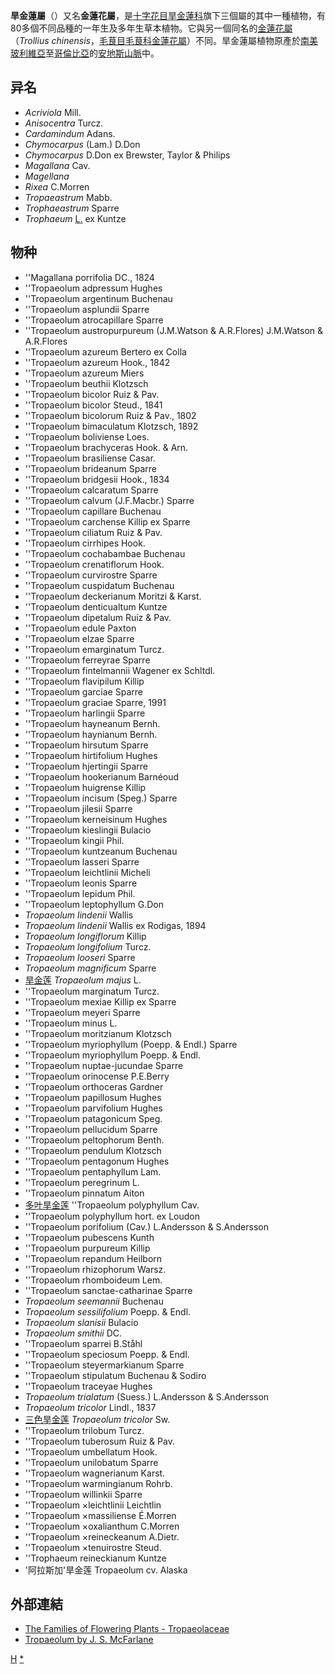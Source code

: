 {{Otheruses|subject=十字花目的旱金蓮花屬|other=毛茛目的金蓮花屬|金蓮花屬}}
{{Automatic taxobox
| taxon = Tropaeolum
| authority = [[林奈|L.]]
| image = Tropaeolum majus.JPG
| image_caption = 旱金蓮（''Tropaeolum majus''）
| subdivision_ranks = 屬
| subdivision = 約80個品種，見內文。<br>
<small>* In older traditional systems placed<br>
in the [[Geraniales|Geraniales]]</small>
| synonyms = 见正文
}}
'''旱金蓮屬'''（{{lang|la|''Tropaeolum''}}）又名'''金蓮花屬'''，是[[十字花目|十字花目]][[旱金蓮科|旱金蓮科]]旗下三個屬的其中一種植物，有80多個不同品種的一年生及多年生草本植物。它與另一個同名的[[金蓮花屬|金蓮花屬]]（''Trollius chinensis''，[[毛茛目|毛茛目]][[毛茛科|毛茛科]][[金蓮花屬|金蓮花屬]]）不同。旱金蓮屬植物原產於[[南美|南美]][[玻利維亞|玻利維亞]]至[[哥倫比亞|哥倫比亞]]的[[安地斯山脈|安地斯山脈]]中。

==异名==

* ''Acriviola'' Mill.
* ''Anisocentra'' Turcz.
* ''Cardamindum'' Adans.
* ''Chymocarpus'' (Lam.) D.Don
* ''Chymocarpus'' D.Don ex Brewster, Taylor & Philips
* ''Magallana'' Cav.
* ''Magellana''
* ''Rixea'' C.Morren
* ''Tropaeastrum'' Mabb.
* ''Trophaeastrum'' Sparre
* ''Trophaeum'' [[L.|L.]] ex Kuntze

==物种== 
* ''Magallana porrifolia DC., 1824
* ''Tropaeolum adpressum Hughes
* ''Tropaeolum argentinum Buchenau
* ''Tropaeolum asplundii Sparre
* ''Tropaeolum atrocapillare Sparre
* ''Tropaeolum austropurpureum (J.M.Watson & A.R.Flores) J.M.Watson & A.R.Flores
* ''Tropaeolum azureum Bertero ex Colla
* ''Tropaeolum azureum Hook., 1842
* ''Tropaeolum azureum Miers
* ''Tropaeolum beuthii Klotzsch
* ''Tropaeolum bicolor Ruiz & Pav.
* ''Tropaeolum bicolor Steud., 1841
* ''Tropaeolum bicolorum Ruiz & Pav., 1802
* ''Tropaeolum bimaculatum Klotzsch, 1892
* ''Tropaeolum boliviense Loes.
* ''Tropaeolum brachyceras Hook. & Arn.
* ''Tropaeolum brasiliense Casar.
* ''Tropaeolum brideanum Sparre
* ''Tropaeolum bridgesii Hook., 1834
* ''Tropaeolum calcaratum Sparre
* ''Tropaeolum calvum (J.F.Macbr.) Sparre
* ''Tropaeolum capillare Buchenau
* ''Tropaeolum carchense Killip ex Sparre
* ''Tropaeolum ciliatum Ruiz & Pav.
* ''Tropaeolum cirrhipes Hook.
* ''Tropaeolum cochabambae Buchenau
* ''Tropaeolum crenatiflorum Hook.
* ''Tropaeolum curvirostre Sparre
* ''Tropaeolum cuspidatum Buchenau
* ''Tropaeolum deckerianum Moritzi & Karst.
* ''Tropaeolum denticualtum Kuntze
* ''Tropaeolum dipetalum Ruiz & Pav.
* ''Tropaeolum edule Paxton
* ''Tropaeolum elzae Sparre
* ''Tropaeolum emarginatum Turcz.
* ''Tropaeolum ferreyrae Sparre
* ''Tropaeolum fintelmannii Wagener ex Schltdl.
* ''Tropaeolum flavipilum Killip
* ''Tropaeolum garciae Sparre
* ''Tropaeolum graciae Sparre, 1991
* ''Tropaeolum harlingii Sparre
* ''Tropaeolum hayneanum Bernh.
* ''Tropaeolum haynianum Bernh.
* ''Tropaeolum hirsutum Sparre
* ''Tropaeolum hirtifolium Hughes
* ''Tropaeolum hjertingii Sparre
* ''Tropaeolum hookerianum Barnéoud
* ''Tropaeolum huigrense Killip
* ''Tropaeolum incisum (Speg.) Sparre
* ''Tropaeolum jilesii Sparre
* ''Tropaeolum kerneisinum Hughes
* ''Tropaeolum kieslingii Bulacio
* ''Tropaeolum kingii Phil.
* ''Tropaeolum kuntzeanum Buchenau
* ''Tropaeolum lasseri Sparre
* ''Tropaeolum leichtlinii Micheli
* ''Tropaeolum leonis Sparre
* ''Tropaeolum lepidum Phil.
* ''Tropaeolum leptophyllum G.Don
* ''Tropaeolum lindenii'' Wallis
* ''Tropaeolum lindenii'' Wallis ex Rodigas, 1894
* ''Tropaeolum longiflorum'' Killip
* ''Tropaeolum longifolium'' Turcz.
* ''Tropaeolum looseri'' Sparre
* ''Tropaeolum magnificum'' Sparre
* [[旱金莲|旱金莲]] ''Tropaeolum majus'' L.
* ''Tropaeolum marginatum Turcz.
* ''Tropaeolum mexiae Killip ex Sparre
* ''Tropaeolum meyeri Sparre
* ''Tropaeolum minus L.
* ''Tropaeolum moritzianum Klotzsch
* ''Tropaeolum myriophyllum (Poepp. & Endl.) Sparre
* ''Tropaeolum myriophyllum Poepp. & Endl.
* ''Tropaeolum nuptae-jucundae Sparre
* ''Tropaeolum orinocense P.E.Berry
* ''Tropaeolum orthoceras Gardner
* ''Tropaeolum papillosum Hughes
* ''Tropaeolum parvifolium Hughes
* ''Tropaeolum patagonicum Speg.
* ''Tropaeolum pellucidum Sparre
* ''Tropaeolum peltophorum Benth.
* ''Tropaeolum pendulum Klotzsch
* ''Tropaeolum pentagonum Hughes
* ''Tropaeolum pentaphyllum Lam.
* ''Tropaeolum peregrinum L.
* ''Tropaeolum pinnatum Aiton
* [[多叶旱金莲|多叶旱金莲]] ''Tropaeolum polyphyllum Cav.
* ''Tropaeolum polyphyllum hort. ex Loudon
* ''Tropaeolum porifolium (Cav.) L.Andersson & S.Andersson
* ''Tropaeolum pubescens Kunth
* ''Tropaeolum purpureum Killip
* ''Tropaeolum repandum Heilborn
* ''Tropaeolum rhizophorum Warsz.
* ''Tropaeolum rhomboideum Lem.
* ''Tropaeolum sanctae-catharinae Sparre
* ''Tropaeolum seemannii'' Buchenau
* ''Tropaeolum sessilifolium'' Poepp. & Endl.
* ''Tropaeolum slanisii'' Bulacio
* ''Tropaeolum smithii'' DC.
* ''Tropaeolum sparrei B.Ståhl
* ''Tropaeolum speciosum Poepp. & Endl.
* ''Tropaeolum steyermarkianum Sparre
* ''Tropaeolum stipulatum Buchenau & Sodiro
* ''Tropaeolum traceyae Hughes
* ''Tropaeolum trialatum'' (Suess.) L.Andersson & S.Andersson
* ''Tropaeolum tricolor'' Lindl., 1837
* [[三色旱金莲|三色旱金莲]] ''Tropaeolum tricolor'' Sw.
* ''Tropaeolum trilobum Turcz.
* ''Tropaeolum tuberosum Ruiz & Pav.
* ''Tropaeolum umbellatum Hook.
* ''Tropaeolum unilobatum Sparre
* ''Tropaeolum wagnerianum Karst.
* ''Tropaeolum warmingianum Rohrb.
* ''Tropaeolum willinkii Sparre
* ''Tropaeolum ×leichtlinii Leichtlin
* ''Tropaeolum ×massiliense É.Morren
* ''Tropaeolum ×oxalianthum C.Morren
* ''Tropaeolum ×reineckeanum A.Dietr.
* ''Tropaeolum ×tenuirostre Steud.
* ''Trophaeum reineckianum Kuntze
*  '阿拉斯加'旱金莲 Tropaeolum cv. Alaska

== 外部連結 == 
{{commons|Tropaeolum_majus|Tropaeolum majus}}
* [http://biodiversity.uno.edu/delta/angio/www/tropaeol.htm The Families of Flowering Plants - Tropaeolaceae] {{Wayback|url=http://biodiversity.uno.edu/delta/angio/www/tropaeol.htm |date=20050816073319 }}
* [http://homepage.ntlworld.com/john.mcfarlane/ Tropaeolum by J. S. McFarlane] {{Wayback|url=http://homepage.ntlworld.com/john.mcfarlane/ |date=20160303214914 }}
{{Taxonbar|from=Q158271}}

[[Category:旱金蓮科|H]]
[[Category:旱金莲属|*]]